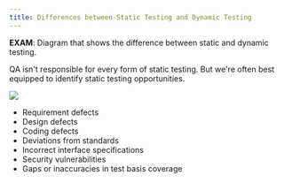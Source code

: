 ```yaml
---
title: Differences between Static Testing and Dynamic Testing
---
```


**EXAM**: Diagram that shows the difference between static and dynamic testing.

QA isn't responsible for every form of static testing. But we're often best equipped to identify static testing opportunities.

![](/src/assets/images/static-vs-dyanmic-testing.png)

- Requirement defects 
- Design defects
- Coding defects
- Deviations from standards
- Incorrect interface specifications
- Security vulnerabilities
- Gaps or inaccuracies in test basis coverage
